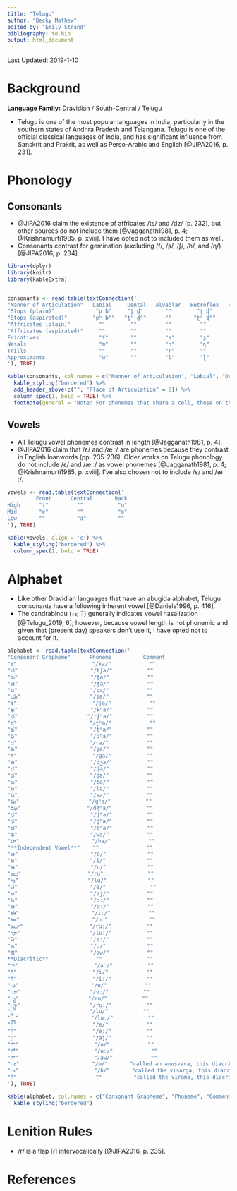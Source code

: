 ```yaml
---
title: "Telugu"
author: "Becky Mathew"
edited by: "Emily Strand"
bibliography: te.bib
output: html_document
---
```


Last Updated: 2019-1-10

# Background

**Language Family:** Dravidian / South-Central / Telugu

* Telugu is one of the most popular languages in India, particularly in the southern states of Andhra Pradesh and Telangana. Telugu is one of the official classical languages of India, and has significant influence from Sanskrit and Prakrit, as well as Perso-Arabic and English [@JIPA2016, p. 231].

# Phonology

## Consonants

* @JIPA2016 claim the existence of affricates /ts/ and /dz/ (p. 232), but other sources do not include them [@Jagganath1981, p. 4; @Krishnamurti1985, p. xviii]. I have opted not to included them as well.
* Consonants contrast for gemination (excluding /f/, /ʂ/, /ʃ/, /h/, and /ɳ/) [@JIPA2016, p. 234].

```r

library(dplyr)
library(knitr)
library(kableExtra)


consonants <- read.table(textConnection('
"Manner of Articulation"   Labial     Dental   Alveolar   Retroflex   Postalveolar  Palatal   Velar    Glottal
"Stops (plain)"             "p b"     "t̪ d̪"       ""        "ʈ ɖ"         ""          ""      "k ɡ"      ""
"Stops (aspirated)"        "pʰ bʱ"   "t̪ʰ d̪ʱ"      ""       "ʈʰ ɖʱ"        ""          ""     "kʰ ɡʱ"     ""
"Affricates (plain)"         ""        ""         ""         ""         "tʃ dʒ"       ""       ""        ""
"Affricates (aspirated)"     ""        ""         ""         ""        "tʃʰ dʒʱ"      ""       ""        ""
Fricatives                   "f"       ""         "s"        "ʂ"          "ʃ"         ""       ""        "h"
Nasals                       "m"       ""         "n"        "ɳ"          ""          ""       ""        ""
Trills                       ""        ""         "r"        ""           ""          ""       ""        ""
Approximants                 "w"       ""         "l"        "ɭ"          ""          "j"      ""        ""
'), TRUE)

kable(consonants, col.names = c("Manner of Articulation", "Labial", "Dental", "Alveolar", "Retroflex", "Postalveolar", "Palatal", "Velar", "Glottal"), align = 'c') %>%
  kable_styling("bordered") %>%
  add_header_above(c("", "Place of Articulation" = 8)) %>%
  column_spec(1, bold = TRUE) %>%
  footnote(general = "Note: For phonemes that share a cell, those on the left are voiceless and those on the right are voiced.", general_title = "")
```  

## Vowels

* All Telugu vowel phonemes contrast in length [@Jagganath1981, p. 4].
* @JIPA2016 claim that /ɛ/ and /æ ː/ are phonemes because they contrast in English loanwords (pp. 235-236). Older works on Telugu phonology do not include /ɛ/ and /æ ː/ as vowel phonemes [@Jagganath1981, p. 4; @Krishnamurti1985, p. xviii]. I've also chosen not to include /ɛ/ and /æ ː/.

```r

vowels <- read.table(textConnection('
         Front      Central       Back
High      "i"         ""           "u"
Mid       "e"         ""           "o"
Low       ""          "a"          ""
'), TRUE)

kable(vowels, align = 'c') %>%
  kable_styling("bordered") %>%
  column_spec(1, bold = TRUE)
```

# Alphabet

* Like other Dravidian languages that have an abugida alphabet, Telugu consonants have a following inherent vowel [@Daniels1996, p. 416].
* The candrabindu (ఁ; ఀ) generally indicates vowel nasalization [@Telugu_2019, 6]; however, because vowel length is not phonemic and given that (present day) speakers don't use it, I have opted not to account for it.  

```r

alphabet <- read.table(textConnection('
"Consonant Grapheme"      Phoneme          Comment
"క"                        "/ka/"            ""
"చ"                       "/tʃa/"           ""
"ట"                       "/ʈa/"            ""
"త"                       "/t̪a/"            ""
"ప"                       "/pa/"            ""
"య"                      "/ja/"            ""
"శ"                        "/ʃa/"            ""
"ఖ"                       "/kʰa/"           ""
"ఛ"                      "/tʃʰa/"           ""
"ఠ"                       "/ʈʰa/"            ""
"థ"                       "/t̪ʰa/"           ""
"ఫ"                       "/pʰa/"           ""
"ర"                       "/ra/"            ""
"ష"                       "/ʂa/"            ""
"గ"                        "/ɡa/"           ""
"జ"                       "/dʒa/"           ""
"డ"                       "/ɖa/"            ""
"ద"                       "/d̪a/"            ""
"బ"                       "/ba/"            ""
"ల"                       "/la/"            ""
"స"                       "/sa/"            ""
"ఘ"                      "/ɡʱa/"           ""
"ఝ"                     "/dʒʱa/"           ""
"ఢ"                       "/ɖʱa/"           ""
"ధ"                       "/d̪ʱa/"           ""
"భ"                       "/bʱa/"           ""
"వ"                       "/wa/"            ""
"హ"                       "/ha/"            ""
"**Independent Vowel**"    ""               ""
"అ"                       "/a/"             ""
"ఇ"                       "/i/"             ""
"ఉ"                       "/u/"             ""
"ఋ"                     "/ru"              ""
"ఌ"                      "/lu/"             ""
"ఎ"                       "/e/"              ""
"ఐ"                       "/aj/"            ""
"ఓ"                       "/oː/"            ""
"ఆ"                       "/aː/"            ""
"ఈ"                       "/iː/"            ""
"ఊ"                       "/uː"             ""
"ౠ"                     "/ruː/"           ""
"ౡ"                      "/luː/"           ""
"ఏ"                       "/eː/"            ""
"ఒ"                       "/o/"             ""
"ఔ"                       "/aw/"            ""
**Diacritic**               ""              ""
"ా"                        "/aː/"           ""
"ి"                        "/i/"            ""
"ీ"                        "/iː/"           ""
"ు"                       "/u/"            ""
"ూ"                      "/uː/"           ""
"ృ"                      "/ru/"           ""
"ౄ"                      "/ruː/"           ""
"ౢ"                       "/lu/"           ""
"ౣ"                       "/luː/"           ""
"ె"                        "/e/"            ""
"ే"                        "/eː/"           ""
"ై"                        "/aj/"           ""
"ొ"                        "/o/"            ""
"ో"                        "/oː/"            ""
"ౌ"                        "/aw/"            ""
"ం"                       "/m/"       "called an anusvara, this diacritic represents a homorganic nasal with the following consonant, but /m/ is used underlyingly [@Daniels1996, p. 415]"
"ః"                        "/h/"       "called the visarga, this diacritic occurs predominantly in Sanskrit loanwords, but also in Telugu (which is why I kept it in transcription) (ibid.)"
"్"                         ""          "called the virama, this diacritic cancels the inherent vowel [@Daniels1996, p. 416]"
'), TRUE)

kable(alphabet, col.names = c("Consonant Grapheme", "Phoneme", "Comment"), align = 'c') %>%
  kable_styling("bordered")
```

# Lenition Rules

* /r/ is a flap [ɾ] intervocalically [@JIPA2016, p. 235].

# References
